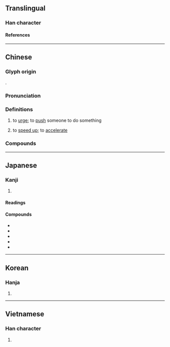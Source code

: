 {{character info/new}}
==Translingual==

===Han character===
{{Han char|rn=9|rad=人|as=11|sn=13|four=22214|canj=OUOG|ids=⿰亻崔}}

====References====
{{Han ref|kx=0114.090|dkj=01005|dj=0242.170|hdz=10211.070|uh=50AC}}

----

==Chinese==
{{zh-forms}}

===Glyph origin===
{{Han etym}}
{{Han compound|人|alt1=亻|t1=person|崔|ls=psc|c1=s|c2=p}}.

===Pronunciation===
{{zh-pron
|m=cuī
|ma=Zh-cui.ogg
|c=ceoi1
|h=pfs=chhûi
|md=
|mn=chhui
|mn-t=cui1
|w=
|mc=y
|oc=y
|cat=v
}}

===Definitions===
{{zh-hanzi}}

# to [[urge]]; to [[push]] someone to do something
#: {{zh-x|點解 我 成{seng4}日 要 催 你 㗎？|Why do I always have to '''urge''' you?|C}}
#: {{zh-x|又 係 阿媽 打電話{waa6-2} 嚟 催 我 返屋企。|Mum was on the phone again, trying to '''get''' me to come home.|C}}
# to [[speed up]]; to [[accelerate]]

===Compounds===
{{zh-der|三催四請|催併|催促|催化|催化劑|催吐劑|催告|催告書|催命|催命符|催命鬼|催奶|催批|催明鳥|催淚彈|催淚瓦斯|催熟|催生|催產|催眠|催眠劑|催眠曲|催眠術|催督|催科|催租|催花雨|催芽|催討|催請|催趲|催辦|催迫|催逼|催青|催魂|公示催告|督催|碎催|羯鼓催花|臘鼓頻催|頻催|風催電}}

{{zh-cat|Elementary}}

----

==Japanese==

===Kanji===
{{ja-kanji|grade=c|rs=人11}}

# {{rfdef|ja|sort=人11}}

====Readings====
{{ja-readings
|goon=せ
|kanon=さい
|kun=もよお-す, うなが-す
}}

====Compounds====
* {{ja-r|催%告|さい%こく}}
* {{ja-r|催%促|さい%そく}}
* {{ja-r|催%眠%術|さい%みん%じゅつ}}
* {{ja-r|催%涙|さい%るい}}
* {{ja-r|催%涙%弾|さい%るい%だん}}

----

==Korean==

===Hanja===
{{ko-hanja|최}}

# {{rfdef|ko|sort=人11}}

----

==Vietnamese==

===Han character===
{{vi-readings|reading=[[thôi]], [[thòi]], [[thui]]|rs=人11}}

# {{rfdef|vi|sort=人11}}